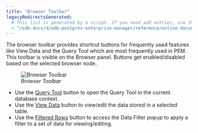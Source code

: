```yaml
---
title: "Browser Toolbar"
legacyRedirectsGenerated:
  # This list is generated by a script. If you need add entries, use the `legacyRedirects` key.
  - "/edb-docs/d/edb-postgres-enterprise-manager/reference/online-documentation/8.0/pem_toolbar.html"
---
```


<div id="pem_toolbar" class="registered_link"></div>

The browser toolbar provides shortcut buttons for frequently used features like View Data and the Query Tool which are most frequently used in PEM. This toolbar is visible on the Browser panel. Buttons get enabled/disabled based on the selected browser node.

<figure><img src="../images/pem_toolbar.png" class="align-center" alt="Browser Toolbar" /><figcaption aria-hidden="true"><em>Browser Toolbar</em></figcaption></figure>

-   Use the [Query Tool](05_keyboard_shortcuts/#query-tool) button to open the Query Tool in the current database context.
-   Use the [View Data](../08_toc_pem_developer_tools/04_editgrid/#editgrid) button to view/edit the data stored in a selected table.
-   Use the [Filtered Rows](../08_toc_pem_developer_tools/04_editgrid/01_viewdata_filter/#viewdata_filter) button to access the Data Filter popup to apply a filter to a set of data for viewing/editing.
